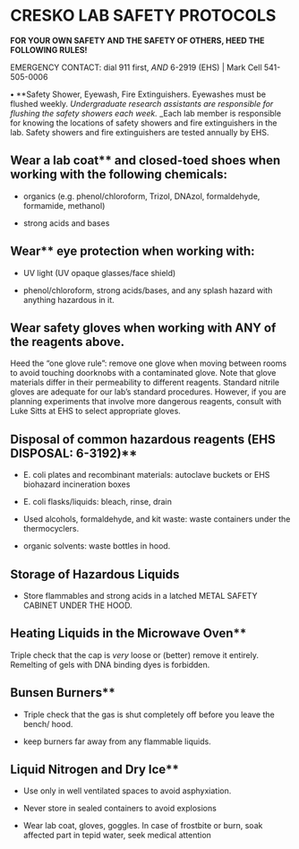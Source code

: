 # CRESKO LAB SAFETY PROTOCOLS

__FOR YOUR OWN SAFETY AND THE SAFETY OF OTHERS, HEED THE FOLLOWING RULES!__

EMERGENCY CONTACT: dial 911 first, _AND_  6-2919 (EHS) | Mark Cell 541-505-0006

**•** **Safety Shower, Eyewash, Fire Extinguishers.  Eyewashes must be flushed weekly. _Undergraduate research assistants are responsible for flushing the safety showers each week._ _Each lab member is responsible for knowing the locations of safety showers and fire extinguishers in the lab.  Safety showers and fire extinguishers are tested annually by EHS. 

## Wear a lab coat** **and closed-toed shoes** **when working with the following chemicals:**

- organics (e.g. phenol/chloroform, Trizol, DNAzol, formaldehyde, formamide, methanol)

- strong acids and bases

## Wear** **eye protection** **when working with:**

- UV light (UV opaque glasses/face shield) 

- phenol/chloroform, strong acids/bases, and any splash hazard with anything hazardous in it. 

## Wear safety gloves when working with ANY of the reagents above.

Heed the “one glove rule”: remove one glove when moving between rooms to avoid touching doorknobs with a contaminated glove. Note that glove materials differ in their permeability to different reagents. Standard nitrile gloves are adequate for our lab’s standard procedures. However, if you are planning experiments that involve more dangerous reagents, consult with Luke Sitts at EHS to select appropriate gloves.

## Disposal of common hazardous reagents (EHS DISPOSAL: 6-3192)**

- E. coli plates and recombinant materials: autoclave buckets or EHS biohazard incineration boxes

- E. coli flasks/liquids: bleach, rinse, drain

- Used alcohols, formaldehyde, and kit waste: waste containers under the thermocyclers.  

- organic solvents: waste bottles in hood. 

## Storage **of Hazardous Liquids**

- Store flammables and strong acids in a latched METAL SAFETY CABINET UNDER THE HOOD.

## Heating Liquids in the Microwave Oven**

Triple check that the cap is _very_ loose or (better) remove it entirely. Remelting of gels with DNA binding dyes is forbidden.

## Bunsen Burners**

- Triple check that the gas is shut completely off before you leave the bench/ hood. 

- keep burners far away from any flammable liquids. 

## Liquid Nitrogen and Dry Ice** 

- Use only in well ventilated spaces to avoid asphyxiation.  

- Never store in sealed containers to avoid explosions

- Wear lab coat, gloves, goggles. In case of frostbite or burn, soak affected part in tepid water, seek medical attention

